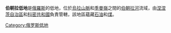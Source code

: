'''伯朝拉低地'''是[[俄羅斯|俄羅斯]]的低地，位於[[烏拉山脈|烏拉山脈]]和[[季曼嶺|季曼嶺]]之間的[[伯朝拉河|伯朝拉河]]流域，由[[涅涅茨自治區|涅涅茨自治區]]和[[科密共和國|科密共和國]]負責管轄，該地區蘊藏[[石油|石油]]和[[煤|煤]]。

{{Russia-geo-stub}}
[[Category:俄罗斯低地|Category:俄罗斯低地]]